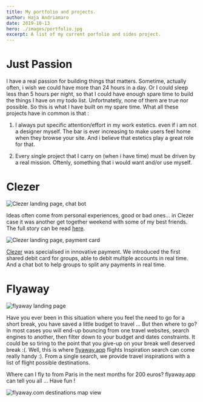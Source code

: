 ```yaml
---
title: My portfolio and projects.
author: Haja Andriamaro
date: 2019-10-13
hero: ./images/portfolio.jpg
excerpt: A list of my current porfolio and sides project.
---
```


# Just Passion 

I have a real passion for building things that matters. Sometime, actually often, i wish we could have more than 24 hours in a day.
Or I could sleep less than 5 hours per night, so that I could have enough spare time to build the things I have on my todo list. Unfortnatetly, none of them are true nor possible. 
So this is what I have built on my spare time. 
What all these projects have in common is that :

1. I always put specific attention/effort in my work estetics. even if i am not a designer
myself. The bar is ever increasing to make users feel home when they browse your site. And i believe that estetics
play a great role for that.    

2. Every single project that I carry on (when i have time) must be driven by a real mission. Oftenly, something 
that i would want and/or use myself.

# Clezer

<div class="Image__Medium">
  <img src="./images/clezer-1.png" alt="Clezer landing page, chat bot" />
</div>

Ideas often come from personal experiences, good or bad ones… in Clezer case it was another get together weekend
with some of my best friends. The full story can be read [here](https://medium.com/clezer/the-light-bulb-week-end-how-clezer-became-an-evidence-1be8cca4963f).

<div class="Image__Medium">
  <img src="./images/clezer-2.png" alt="Clezer landing page, payment card" />
</div>

[Clezer](http://clezer.com) was specialised in innovative payment. We introduced the first shared debit card for groups, able to debit multiple accounts in real time.
And a chat bot to help groups to split any payments in real time.

# Flyaway

<div class="Image__Medium">
  <img src="./images/flyaway.png" alt="flyaway landing page" />
</div>

Have you ever been in this situation where you feel the need to go for a short break, 
you have saved a little budget to travel ... But then where to go? 
In most cases you will end-up bouncing from one travel websites, search engines to another, then filter down to your budget 
and dates constraints. 
It could be so tiring to the point that you give-up on your break well deserved break :(. 
Well, this is where [flyaway.app](http://flyaway.app) flights Inspiration search can come really handy :). 
From a single search, we provide travel inspirations with a list of flight possible destinations.

Where can I fly to from Paris in the next months for 200 euros? flyaway.app can tell you all ... Have fun !

<div class="Image__Medium">
  <img src="./images/map-2.png" alt="flyaway.com destinations map view" />
</div>
